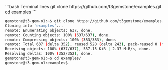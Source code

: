 <CodeGroup>
  ```bash Terminal lines
  git clone https://github.com/t3gemstone/examples.git
  cd examples
  ```

  ```bash Output lines
  gemstone@t3-gem-o1:~$ git clone https://github.com/t3gemstone/examples.git
  Cloning into 'examples'...
  remote: Enumerating objects: 637, done.
  remote: Counting objects: 100% (637/637), done.
  remote: Compressing objects: 100% (383/383), done.
  remote: Total 637 (delta 352), reused 528 (delta 243), pack-reused 0 (from 0)
  Receiving objects: 100% (637/637), 537.15 KiB | 2.37 MiB/s, done.
  Resolving deltas: 100% (352/352), done.
  gemstone@t3-gem-o1:~$ cd examples/
  gemstone@t3-gem-o1:examples$ 
  ```
</CodeGroup>
